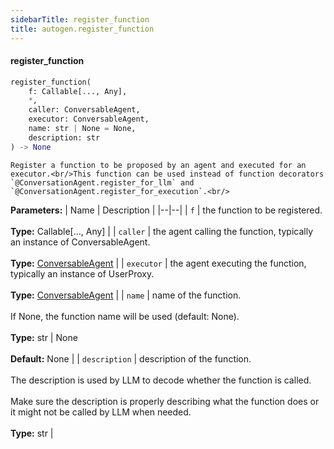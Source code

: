 ```yaml
---
sidebarTitle: register_function
title: autogen.register_function
---
```


<code class="doc-symbol doc-symbol-heading doc-symbol-function"></code>
#### register_function

```python
register_function(
    f: Callable[..., Any],
    *,
    caller: ConversableAgent,
    executor: ConversableAgent,
    name: str | None = None,
    description: str
) -> None
```

    Register a function to be proposed by an agent and executed for an executor.<br/>This function can be used instead of function decorators `@ConversationAgent.register_for_llm` and
    `@ConversationAgent.register_for_execution`.<br/>

<b>Parameters:</b>
| Name | Description |
|--|--|
| `f` | the function to be registered.<br/><br/>**Type:** Callable[..., Any] |
| `caller` | the agent calling the function, typically an instance of ConversableAgent.<br/><br/>**Type:** [ConversableAgent](/docs/api-reference/autogen/ConversableAgent) |
| `executor` | the agent executing the function, typically an instance of UserProxy.<br/><br/>**Type:** [ConversableAgent](/docs/api-reference/autogen/ConversableAgent) |
| `name` | name of the function.<br/><br/>If None, the function name will be used (default: None).<br/><br/>**Type:** str \| None<br/><br/>**Default:** None |
| `description` | description of the function.<br/><br/>The description is used by LLM to decode whether the function is called.<br/><br/>Make sure the description is properly describing what the function does or it might not be called by LLM when needed.<br/><br/>**Type:** str |

<br />